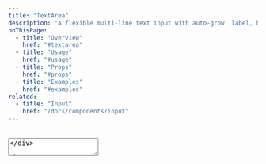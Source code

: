 ```yaml
---
title: "TextArea"
description: "A flexible multi-line text input with auto-grow, label, helper/error messages, and slot support."
onThisPage:
  - title: "Overview"
    href: "#textarea"
  - title: "Usage"
    href: "#usage"
  - title: "Props"
    href: "#props"
  - title: "Examples"
    href: "#examples"
related:
  - title: "Input"
    href: "/docs/components/input"
---
```


<div id="textarea" />

<br/>

<div className="flex w-full flex-col gap-4">
    <TextArea
        id="description"
        label="Example"
        placeholder="You can type here..."
        autoGrow
        minRows={3}
        maxRows={5}
    />
</div>

<br/>

The `TextArea` component is a multi-line text input field that can auto-grow, display a label above itself, show helper/error messages, and optionally include custom buttons or other elements within dedicated slots.

<Callout>
    You can also add custom buttons or other elements in the top-left, top-right, bottom-left, and bottom-right corners of the textarea.
</Callout>

<br/>
<br/>
<Divider />

<div id="usage" />

## Usage

```javascript
import TextArea from "@/components/atoms/TextArea";
import { useState } from "react";

export default function Example() {
    const [value, setValue] = useState("");

    return (
        <TextArea
            id="feedback"
            value={value}
            onChange={(e) => setValue(e.target.value)}
            placeholder="Write your thoughts here..."
        />
    );
}
```

<br />
<br />
<br/>
<Divider />

<div id="props" />

## Props

| Prop            | Type      | Default     | Description                                                                                                            |
|-----------------|-----------|-------------|------------------------------------------------------------------------------------------------------------------------|
| id              | string    | -           | An identifier for the `<textarea>`.                                                                                    |
| label           | string    | `""`        | Label text displayed above the textarea (when `showLabel` is `true`).                                                  |
| helperText      | string    | `""`        | Shows a helper message below the text area if no error is set.                                                         |
| error           | string    | `""`        | When present, displays an error message in a red color (overrides `helperText`).                                       |
| padding         | number    | `8`         | Numeric padding for container (in px).                                                                                 |
| borderRadius    | string    | `"md"`      | [Tailwind](https://tailwindcss.com) border-radius class (e.g. `"none"`, `"sm"`, `"md"`, `"lg"`, `"full"`, etc.).       |
| focus           | boolean   | `true`      | If `true`, a focus ring/border is applied based on the `activeColor`.                                                  |
| activeColor     | string    | `"primary"` | [Tailwind](https://tailwindcss.com) color key used for the focus ring and border (`focus-within:border-*`).            |
| autoGrow        | boolean   | `true`      | Automatically adjusts height to fit content, respecting `minRows` and `maxRows`.                                       |
| minRows         | number    | `2`         | Minimum number of rows the textarea can display.                                                                       |
| maxRows         | number    | `8`         | Maximum number of rows the textarea can grow to before scrolling appears.                                              |
| topRightSlot    | ReactNode | -           | Custom content (e.g. buttons, icons) in the top-right corner of the textarea.                                          |
| bottomRightSlot | ReactNode | -           | Custom content (e.g. buttons, icons) in the bottom-right corner of the textarea.                                       |
| bottomLeftSlot  | ReactNode | -           | Custom content (e.g. buttons, icons) in the bottom-left corner of the textarea.                                        |
| value           | string    | -           | Controlled value of the textarea. If set, the component operates in controlled mode; otherwise it uses internal state. |
| onChange        | function  | -           | Callback fired on change, receiving the `event`.                                                                       |
| className       | string    | `""`        | Additional [Tailwind](https://tailwindcss.com) classes for the container.                                              |
| ...props        | object    | -           | Any other valid <code>&lt;textarea&gt;</code> attributes (e.g. `placeholder`, `disabled`, etc.).                       |

<Info>
    `TextArea` supports all standard HTML <code>&lt;textarea&gt;</code> attributes.
    You can pass them through via props (e.g. <code>placeholder</code>, <code>required</code>, <code>disabled</code>, etc.).
</Info>

<br />
<br />
<br/>
<Divider />

<div id="examples" />

## Examples

### Basic Usage

<PreviewCode
    preview={
        <TextArea
            id="description"
            label="Description"
            placeholder="Enter your description here..."
            showLabel
            autoGrow
            minRows={3}
            maxRows={5}
        />
    }
>
    ```javascript
    <TextArea
        id="description"
        label="Description"
        placeholder="Enter your description here..."
        showLabel
        autoGrow
        minRows={3}
        maxRows={5}
    />
    ```
</PreviewCode>

<Tip>
    If you don't want the focus ring, set `focus={false}`.
</Tip>

<br />

### Slots for Extra Buttons or Info

<PreviewCode
    preview={
        <TextAreaDemo />
    }
>
```javascript
"use client";
import { useState } from "react";
import TextArea from "@/components/atoms/TextArea";

export function Example() {
    const [value, setValue] = useState("");
    const [numWords, setNumWords] = useState(0);

    const handleChange = (e) => {
        setValue(e.target.value);
        setNumWords(e.target.value.split(" ").filter(Boolean).length);
    }

    const handleClear = () => {
        setValue("");
        setNumWords(0);
    }

    return (
        <div className="flex w-full">
            <TextArea
                id="notes"
                label="Notes"
                placeholder="Leave notes..."
                value={value}
                onChange={handleChange}
                bottomRightSlot={
                    <button onClick={handleClear}>
                        Clear
                    </button>
                }
                bottomLeftSlot={
                    <span>
                        {numWords} words
                    </span>
                }
            />
        </div>
    );
}
```
</PreviewCode>

<Tip>
    You can use the `topLeftSlot`, `topRightSlot`, `bottomLeftSlot`, or `bottomRightSlot` to place custom buttons (like "Clear", "Undo", "Save Draft") or badges, icons, counters, etc.
</Tip>

<br />


### Custom Sizing & Border Radius

<PreviewCode
    preview={
        <div className="flex w-full flex-col gap-4">
            <TextArea
                id="smallTextArea"
                label="Small"
                placeholder="Small text"
                borderRadius="sm"
                className="text-sm"
            />
            <TextArea
                id="largeTextArea"
                label="Large"
                placeholder="Large text"
                borderRadius="xl"
                className="text-lg"
            />
        </div>
    }
>
    ```javascript
    <TextArea
        id="smallTextArea"
        label="Small"
        placeholder="Small text"
        borderRadius="sm"
        className="text-sm"
    />

    <TextArea
        id="largeTextArea"
        label="Large"
        placeholder="Large text"
        borderRadius="xl"
        className="text-lg"
    />
    ```
</PreviewCode>

<br />

### Helper & Error Messages

<PreviewCode
    preview={
        <div className="flex flex-col w-full gap-4">
            <TextArea
                id="feedback"
                label="Feedback"
                placeholder="Share your thoughts..."
                helperText="Your feedback is important to us."
            />
            <TextArea
                id="errorCase"
                label="Error Example"
                placeholder="Something wrong?"
                error="This field is required."
            />
        </div>
    }
>
    ```javascript
    <TextArea
        id="feedback"
        label="Feedback"
        placeholder="Share your thoughts..."
        helperText="Your feedback is important to us."
    />

    <TextArea
        id="errorCase"
        label="Error Example"
        placeholder="Something wrong?"
        error="This field is required."
    />
    ```
</PreviewCode>

<br />

### Auto-Grow with Row Limits

<PreviewCode
    preview={
        <TextArea
            id="autoGrowExample"
            label="Auto Grow"
            placeholder="Type and watch me grow..."
            minRows={2}
            maxRows={8}
            autoGrow
        />
    }
>
    ```javascript
    <TextArea
        id="autoGrowExample"
        label="Auto Grow"
        placeholder="Type and watch me grow..."
        minRows={2}
        maxRows={8}
        autoGrow
    />
    ```
</PreviewCode>

<Tip>
    Tailor `minRows` and `maxRows` to manage how the textarea expands.
</Tip>

<br/>
<br/>
<br/>
<br/>
<br/>
<br/>
